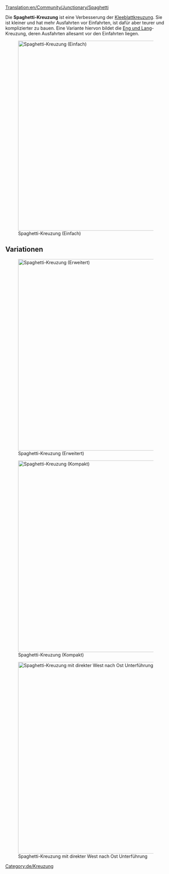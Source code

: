 [[Translation:en/Community/Junctionary/Spaghetti]]

{{de/Kreuzungsmenü}}
Die '''Spaghetti-Kreuzung''' ist eine Verbesserung der [[de/Community/Junctionary/Kleeblatt|Kleeblattkreuzung]]. Sie ist kleiner und hat mehr Ausfahrten vor Einfahrten, ist dafür aber teurer und komplizierter zu bauen. Eine Variante hiervon bildet die [[de/Community/Junctionary/Eng und Lang|Eng und Lang]]-Kreuzung, deren Ausfahrten allesamt vor den Einfahrten liegen.

[[File:en/Spaghetti.png|none|thumb|595px|Spaghetti-Kreuzung (Einfach)]]

{{de/Kreuzungskriterien|Teuer|3|1|0|1|1|1|1|0|0|2|0||Ausgefallene Züge blockieren nur Abbiegungen nach links auf der einen Achse.|
*Die Kreuzung kann viele Züge gleichzeitig handhaben.
*Fungiert als Wendepunkt für zwei der vier Richtungen.
*Ist sehr groß.
*Züge haben Ausfahrten vor Einfahrten auf einer Achse.
*Baue sie so, dass dein längster Zug vollständig in eine Abbiegung passt ohne die Hauptstrecke dahinter zu blockieren.
*Fläche: 16 x 16
}}

==Variationen==
[[File:en/Spaghetti 2.png|none|thumb|600px|Spaghetti-Kreuzung (Erweitert)]]

[[File:en/Spaghetti compact.jpeg|none|thumb|600px|Spaghetti-Kreuzung (Kompakt)]]

[[File:en/Altered spaghetti.png|none|thumb|600px|Spaghetti-Kreuzung mit direkter West nach Ost Unterführung]]

[[Category:de/Kreuzung]]